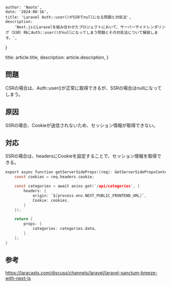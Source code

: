 
    author: 'Naoto',
    date: '2024-08-16',
    title: 'Laravel Auth::user()がSSRでnullになる問題と対処法',
    description:
        'Next.jsとLaravelを組み合わせたプロジェクトにおいて、サーバーサイドレンダリング（SSR）時にAuth::user()がnullになってしまう問題とその対処法について解説します。',
}

  title: article.title,
  description: article.description,
}


## 問題
CSRの場合は、Auth::user()が正常に取得できるが、SSRの場合はnullになってしまう。

## 原因
SSRの場合、Cookieが送信されないため、セッション情報が取得できない。

## 対応
SSRの場合は、headersにCookieを設定することで、セッション情報を取得できる。

```c
export async function getServerSideProps({req}: GetServerSidePropsContext) {
    const cookies = req.headers.cookie;

    const categories = await axios.get('/api/categories', {
        headers: {
            origin: `${process.env.NEXT_PUBLIC_FRONTEND_URL}`,
            Cookie: cookies,
        }
    });

    return {
        props: {
            categories: categories.data,
        }
    };
}
```

## 参考
https://laracasts.com/discuss/channels/laravel/laravel-sanctum-breeze-with-next-js